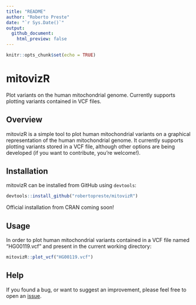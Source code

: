 ```yaml
---
title: "README"
author: "Roberto Preste"
date: "`r Sys.Date()`"
output: 
  github_document: 
    html_preview: false
---
```


```r
knitr::opts_chunk$set(echo = TRUE)
```

# mitovizR  

Plot variants on the human mitochondrial genome. Currently supports plotting variants contained in VCF files.  

## Overview  

mitovizR is a simple tool to plot human mitochondrial variants on a graphical representation of the human mitochondrial genome. It currently supports plotting variants stored in a VCF file, although other options are being developed (if you want to contribute, you're welcome!).  

## Installation  

mitovizR can be installed from GitHub using `devtools`:  

```r
devtools::install_github("robertopreste/mitovizR")
```

Official installation from CRAN coming soon!  

## Usage  

In order to plot human mitochondrial variants contained in a VCF file named "HG00119.vcf" and present in the current working directory:  

```r
mitovizR::plot_vcf("HG00119.vcf")
```


## Help  

If you found a bug, or want to suggest an improvement, please feel free to open an [issue](https://github.com/robertopreste/mitovizR/issues).  

